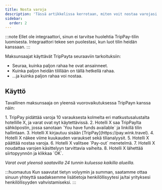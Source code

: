 ```yaml
---
title: Nosta varoja
description: 'Tässä artikkelissa kerrotaan, miten voit nostaa varojasi TripPay-tililtä.'
sidebar:
  order: 2
---
```


:::note
Ellet ole integraattori, sinun ei tarvitse huolehtia TripPay-tilin luomisesta. Integraattori tekee sen puolestasi, kun luot tilin heidän kanssaan.
:::

Maksunsaajat käyttävät TripPayta seuraaviin tarkoituksiin:

* Seuraa, kuinka paljon rahaa he ovat ansainneet.
* Kuinka paljon heidän tilillään on tällä hetkellä rahaa.
* ...ja kuinka paljon rahaa voi nostaa.

## Käyttö

Tavallinen maksunsaaja on yleensä vuorovaikutuksessa TripPayn kanssa näin:

<Steps>
  1. TripPay pidättää varoja 10 varauksesta kolmelta eri matkustusalustalta hotellille X, ja varat ovat nyt käytettävissä.
  2. Hotelli X saa TripPaylta sähköpostin, jossa sanotaan `You have funds available` ja linkillä tilin hallintaan.
  3. Hotelli X kirjautuu sisään [TripPay](https://pay.wink.travel).
  4. Hotelli X näkee viime kuukauden varaukset sekä tilianalyysit.
  5. Hotelli X päättää nostaa varoja.
  6. Hotelli X valitsee `Pay-out` menetelmä.
  7. Hotelli X noudattaa varojen käsittelyyn tarvittavia vaiheita.
  8. Hotelli X lähettää siirtopyynnön ja klikkaa `OK`.
</Steps>


*Varat ovat yleensä saatavilla 24 tunnin kuluessa kaikilla alueilla.*

:::huomautus
Kun saavutat tietyn volyymin ja summan, saatamme ottaa sinuun yhteyttä saadaksemme lisätietoja henkilöllisyytesi ja/tai yrityksesi henkilöllisyyden vahvistamiseksi.
:::


